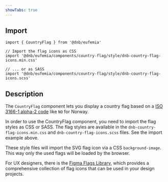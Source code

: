 ```yaml
---
showTabs: true
---
```


## Import

```tsx
import { CountryFlag } from '@dnb/eufemia'

// Import the flag icons as CSS
import '@dnb/eufemia/components/country-flag/style/dnb-country-flag-icons.min.css'

// ... or as SASS
import '@dnb/eufemia/components/country-flag/style/dnb-country-flag-icons.scss'
```

## Description

The `CountryFlag` component lets you display a country flag based on a [ISO 3166-1 alpha-2 code](https://en.wikipedia.org/wiki/ISO_3166-1_alpha-2) like `NO` for Norway.

In order to use the CountryFlag component, you need to import the flag styles as CSS or SASS. The flag styles are available in the `dnb-country-flag-icons.min.css` and `dnb-country-flag-icons.scss` files. See the import example above.

These style files will import the SVG flag icon via a CSS `background-image`. This way only the used flags will be loaded by the browser.

For UX designers, there is the [Figma Flags Library](https://www.figma.com/design/Uc4ydRIqv0Ab4YiR6mSOZH/Eufemia---Flags), which provides a comprehensive collection of flag icons that can be used in your design projects.
